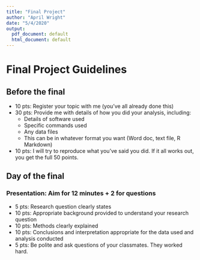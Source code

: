```yaml
---
title: "Final Project"
author: "April Wright"
date: "5/4/2020"
output:
  pdf_document: default
  html_document: default
---
```


# Final Project Guidelines

## Before the final

- 10 pts: Register your topic with me (you've all already done this)
- 30 pts: Provide me with details of how you did your analysis, including:
  - Details of software used
  - Specific commands used
  - Any data files
  - This can be in whatever format you want (Word doc, text file, R Markdown)
- 10 pts: I will try to reproduce what you've said you did. If it all works out, you get the full 50 points. 

## Day of the final

### Presentation: Aim for 12 minutes + 2 for questions
  - 5 pts: Research question clearly states 
  - 10 pts: Appropriate background provided to understand your research question
  - 10 pts: Methods clearly explained
  - 10 pts: Conclusions and interpretation appropriate for the data used and analysis conducted
  - 5 pts: Be polite and ask questions of your classmates. They worked hard.
  
